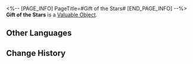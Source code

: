 <%-- [PAGE_INFO]
PageTitle=#Gift of the Stars#
[END_PAGE_INFO] --%>
{{Item Infobox
|id          = 300031
|image       = Item Gift of the Stars.png
|type        = Valuable Object
|invCategory = Valuables
|rarity      = 5
|effect      = A fine-looking envelope containing a custom-made ticket.
|description = "Look for yours among the stars."
}}
'''Gift of the Stars''' is a [[Valuable Object]].

==Other Languages==
{{Other Languages
|en   = Gift of the Stars
|zhs  = 群星之礼
|zht  = 群星之禮
|ja   = 群星の礼
|ko   = 뭇별의 선물
|es   = Regalo de las estrellas
|fr   = Cadeau des étoiles
|ru   = Дар звёзд
|th   = ของขวัญจากหมู่ดาว
|vi   = Món Quà Trời Sao
|de   = Geschenk der Sterne
|id   = Hadiah Bintang-bintang
|pt   = Presente das Estrelas
}}

==Change History==
{{Change History|1.0}}